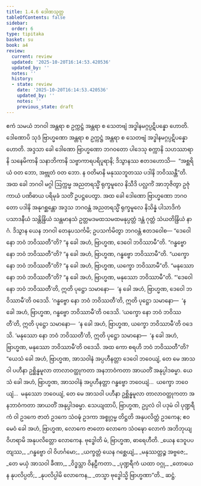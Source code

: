 ```yaml
---
title: 1.4.6 ဒေါဏသုတ္တ
tableOfContents: false
sidebar:
  order: 6
type: tipitaka
basket: su
book: a4
review:
  current: review
  updated: '2025-10-20T16:14:53.420536'
  updated_by: ''
  notes: ''
  history:
  - state: review
    date: '2025-10-20T16:14:53.420536'
    updated_by: ''
    notes: ''
    previous_state: draft
---
```



<DynamicBreadcrumb />


<ReviewStatus review={frontmatter.review} showDetails={true} />

<HypothesisAnnotation frontmatter={frontmatter} />

<Division number="36" book="a4" e="ch" v="15" p="346">

<Paragraph number="247" book="a4">
ဧကံ သမယံ ဘဂဝါ အန္တရာ စ ဥက္ကဋ္ဌံ အန္တရာ စ သေတဗျံ အဒ္ဓါနမဂ္ဂပ္ပဋိပန္နော ဟောတိ. ဒေါဏောပိ သုဒံ ဗြာဟ္မဏော အန္တရာ စ ဥက္ကဋ္ဌံ အန္တရာ စ သေတဗျံ အဒ္ဓါနမဂ္ဂပ္ပဋိပန္နော ဟောတိ. အဒ္ဒသာ ခေါ ဒေါဏော ဗြာဟ္မဏော ဘဂဝတော ပါဒေသု စက္ကာနိ သဟဿာရာနိ သနေမိကာနိ သနာဘိကာနိ သဗ္ဗာကာရပရိပူရာနိ; ဒိသွာနဿ ဧတဒဟောသိ—  “အစ္ဆရိယံ ဝတ ဘော, အဗ္ဘုတံ ဝတ ဘော. န ဝတိမာနိ မနုဿဘူတဿ ပဒါနိ ဘဝိဿန္တီ”တိ. အထ ခေါ ဘဂဝါ မဂ္ဂါ ဩက္ကမ္မ အညတရသ္မိံ ရုက္ခမူလေ နိသီဒိ ပလ္လင်္ကံ အာဘုဇိတွာ ဥဇုံ ကာယံ ပဏိဓာယ ပရိမုခံ သတိံ ဥပဋ္ဌပေတွာ. အထ ခေါ ဒေါဏော ဗြာဟ္မဏော ဘဂဝတော ပဒါနိ အနုဂစ္ဆန္တော အဒ္ဒသ ဘဂဝန္တံ အညတရသ္မိံ ရုက္ခမူလေ နိသိန္နံ ပါသာဒိကံ ပသာဒနီယံ သန္တိန္ဒြိယံ သန္တမာနသံ ဥတ္တမဒမထသမထမနုပ္ပတ္တံ ဒန္တံ ဂုတ္တံ သံယတိန္ဒြိယံ နာဂံ. ဒိသွာန ယေန ဘဂဝါ တေနုပသင်္ကမိ; ဥပသင်္ကမိတွာ ဘဂဝန္တံ ဧတဒဝေါစ—
</Paragraph>

<Paragraph number="248" book="a4">
“ဒေဝေါ နော ဘဝံ ဘဝိဿတီ”တိ? “န ခေါ အဟံ, ဗြာဟ္မဏ, ဒေဝေါ ဘဝိဿာမီ”တိ. “ဂန္ဓဗ္ဗော နော ဘဝံ ဘဝိဿတီ”တိ? “န ခေါ အဟံ, ဗြာဟ္မဏ, ဂန္ဓဗ္ဗော ဘဝိဿာမီ”တိ. “ယက္ခော နော ဘဝံ ဘဝိဿတီ”တိ? “န ခေါ အဟံ, ဗြာဟ္မဏ, ယက္ခော ဘဝိဿာမီ”တိ. “မနုဿော နော ဘဝံ ဘဝိဿတီ”တိ? “န ခေါ အဟံ, ဗြာဟ္မဏ, မနုဿော ဘဝိဿာမီ”တိ.
</Paragraph>

<Paragraph number="249" book="a4">
“‘ဒေဝေါ နော ဘဝံ ဘဝိဿတီ’တိ, ဣတိ ပုဋ္ဌော သမာနော—  ‘န ခေါ အဟံ, ဗြာဟ္မဏ, ဒေဝေါ ဘဝိဿာမီ’တိ ဝဒေသိ. ‘ဂန္ဓဗ္ဗော နော ဘဝံ ဘဝိဿတီ’တိ, ဣတိ ပုဋ္ဌော သမာနော—  ‘န ခေါ အဟံ, ဗြာဟ္မဏ, ဂန္ဓဗ္ဗော ဘဝိဿာမီ’တိ ဝဒေသိ. ‘ယက္ခော နော ဘဝံ ဘဝိဿတီ’တိ, ဣတိ ပုဋ္ဌော သမာနော—  ‘န ခေါ အဟံ, ဗြာဟ္မဏ, ယက္ခော ဘဝိဿာမီ’တိ ဝဒေသိ. ‘မနုဿော နော ဘဝံ ဘဝိဿတီ’တိ, ဣတိ ပုဋ္ဌော သမာနော—  ‘န ခေါ အဟံ, ဗြာဟ္မဏ, မနုဿော ဘဝိဿာမီ’တိ ဝဒေသိ. အထ ကော စရဟိ ဘဝံ ဘဝိဿတီ”တိ?
</Paragraph>

<Paragraph number="250" book="a4">
“ယေသံ ခေါ အဟံ, ဗြာဟ္မဏ, အာသဝါနံ အပ္ပဟီနတ္တာ ဒေဝေါ ဘဝေယျံ, တေ မေ အာသဝါ ပဟီနာ ဥစ္ဆိန္နမူလာ တာလာဝတ္ထုကတာ အနဘာဝံကတာ အာယတိံ အနုပ္ပါဒဓမ္မာ. ယေသံ ခေါ အဟံ, ဗြာဟ္မဏ, အာသဝါနံ အပ္ပဟီနတ္တာ ဂန္ဓဗ္ဗော ဘဝေယျံ…  ယက္ခော ဘဝေယျံ…  မနုဿော ဘဝေယျံ, တေ မေ အာသဝါ ပဟီနာ ဥစ္ဆိန္နမူလာ တာလာဝတ္ထုကတာ အနဘာဝံကတာ အာယတိံ အနုပ္ပါဒဓမ္မာ. သေယျထာပိ, ဗြာဟ္မဏ, ဥပ္ပလံ ဝါ ပဒုမံ ဝါ ပုဏ္ဍရီကံ ဝါ ဥဒကေ ဇာတံ ဥဒကေ သံဝဍ္ဎံ ဥဒကာ အစ္စုဂ္ဂမ္မ တိဋ္ဌတိ အနုပလိတ္တံ ဥဒကေန; ဧဝမေဝံ ခေါ အဟံ, ဗြာဟ္မဏ, လောကေ ဇာတော လောကေ သံဝဍ္ဎော လောကံ အဘိဘုယျ ဝိဟရာမိ အနုပလိတ္တော လောကေန. ဗုဒ္ဓေါတိ မံ, ဗြာဟ္မဏ, ဓာရေဟီတိ.
</Paragraph>

<Paragraph number="251" type="verses" book="a4">
_ယေန ဒေဝူပပတျဿ,_  
_ဂန္ဓဗ္ဗော ဝါ ဝိဟင်္ဂမော;_  
_ယက္ခတ္တံ ယေန ဂစ္ဆေယျံ,_  
_မနုဿတ္တဉ္စ အဗ္ဗဇေ;_  
_တေ မယှံ အာသဝါ ခီဏာ,_  
_ဝိဒ္ဓသ္တာ ဝိနဠီကတာ._  

</Paragraph>

<Paragraph number="252" type="verses" book="a4">
_ပုဏ္ဍရီကံ ယထာ ဝဂ္ဂု,_  
_တောယေန နုပလိပ္ပတိ;_  
_နုပလိပ္ပါမိ လောကေန,_  
_တသ္မာ ဗုဒ္ဓေါသ္မိ ဗြာဟ္မဏာ”တိ._  


</Paragraph>
</Division>

<Paragraph number="253" type="center" book="a4">
ဆဋ္ဌံ.
</Paragraph>